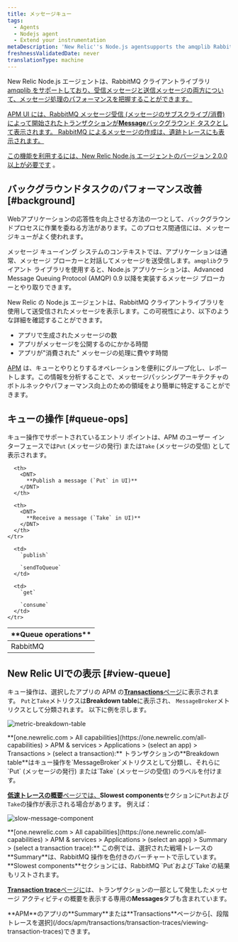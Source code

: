 ```yaml
---
title: メッセージキュー
tags:
  - Agents
  - Nodejs agent
  - Extend your instrumentation
metaDescription: 'New Relic''s Node.js agentsupports the amqplib RabbitMQ client library, giving you insight into the performance of your message processing.'
freshnessValidatedDate: never
translationType: machine
---
```


New Relic Node.js エージェントは、RabbitMQ クライアントライブラリ [amqplib をサポートしており、受信メッセージと送信メッセージの両方について、メッセージ処理のパフォーマンスを把握することができます。](https://www.npmjs.com/package/amqplib)

[APM UI には、RabbitMQ メッセージ受信 (メッセージのサブスクライブ/消費) によって開始されたトランザクションが<DNT>**Message**</DNT>バックグラウンド タスクとして表示されます。 RabbitMQ によるメッセージの作成は、遺跡トレースにも表示されます。](https://www.npmjs.com/package/amqplib)

[この機能を利用するには、New Relic ](https://www.npmjs.com/package/amqplib)[Node.js エージェントのバージョン 2.0.0 以上が必要です](/docs/release-notes/agent-release-notes/nodejs-release-notes) 。

## バックグラウンドタスクのパフォーマンス改善 [#background]

Webアプリケーションの応答性を向上させる方法の一つとして、バックグラウンドプロセスに作業を委ねる方法があります。このプロセス間通信には、メッセージキューがよく使われます。

メッセージ キューイング システムのコンテキストでは、アプリケーションは通常、メッセージ ブローカーと対話してメッセージを送受信します。`amqplib`クライアント ライブラリを使用すると、Node.js アプリケーションは、Advanced Message Queuing Protocol (AMQP) 0.9 以降を実装するメッセージ ブローカーとやり取りできます。

New Relic の Node.js エージェントは、RabbitMQ クライアントライブラリを使用して送受信されたメッセージを表示します。この可視性により、以下のような詳細を確認することができます。

* アプリで生成されたメッセージの数
* アプリがメッセージを公開するのにかかる時間
* アプリが"消費された" メッセージの処理に費やす時間

[APM](#view-queue) は、キューとやりとりするオペレーションを便利にグループ化し、レポートします。この情報を分析することで、メッセージパッシングアーキテクチャのボトルネックやパフォーマンス向上のための領域をより簡単に特定することができます。

## キューの操作 [#queue-ops]

キュー操作でサポートされているエントリ ポイントは、APM のユーザー インターフェースでは`Put` (メッセージの発行) または`Take` (メッセージの受信) として表示されます。

<table>
  <thead>
    <tr>
      <th width={200}>
        <DNT>
          **Queue operations**
        </DNT>
      </th>

      <th>
        <DNT>
          **Publish a message (`Put` in UI)**
        </DNT>
      </th>

      <th>
        <DNT>
          **Receive a message (`Take` in UI)**
        </DNT>
      </th>
    </tr>
  </thead>

  <tbody>
    <tr>
      <td>
        RabbitMQ
      </td>

      <td>
        `publish`

        `sendToQueue`
      </td>

      <td>
        `get`

        `consume`
      </td>
    </tr>
  </tbody>
</table>

## New Relic UIでの表示 [#view-queue]

キュー操作は、選択したアプリの APM の[<DNT>**Transactions**</DNT>ページ](/docs/apm/applications-menu/monitoring/transactions-dashboard)に表示されます。 `Put`と`Take`メトリクスは<DNT>**Breakdown table**</DNT>に表示され、 `MessageBroker`メトリクスとして分類されます。 以下に例を示します。

<img
  title="metric-breakdown-table"
  alt="metric-breakdown-table"
  src="/images/apm_screenshot-crop_messaging-breakdown-table.webp"
/>

<figcaption>
  <DNT>**[one.newrelic.com > All capabilities](https://one.newrelic.com/all-capabilities) > APM & services > Applications > (select an app) > Transactions > (select a transaction):**</DNT> トランザクションの<DNT>**Breakdown table**</DNT>はキュー操作を`MessageBroker`メトリクスとして分類し、それらに`Put` (メッセージの発行) または`Take` (メッセージの受信) のラベルを付けます。
</figcaption>

[**低速トレースの概要**ページでは、](/docs/apm/transactions/transaction-traces/transaction-traces-trace-details-page)**Slowest components**セクションに`Put`および`Take`の操作が表示される場合があります。 例えば：

<img
  title="slow-message-component"
  alt="slow-message-component"
  src="/images/apm_screenshot-crop_trx-slowest-components.webp"
/>

<figcaption>
  <DNT>**[one.newrelic.com > All capabilities](https://one.newrelic.com/all-capabilities) > APM & services > Applications > (select an app) > Summary > (select a transaction trace):**</DNT> この例では、選択された戦場トレースの<DNT>**Summary**</DNT>は、RabbitMQ 操作を色付きのバーチャートで示しています。 <DNT>**Slowest components**</DNT>セクションには、RabbitMQ `Put`および`Take`の結果もリストされます。
</figcaption>

[<DNT>**Transaction trace**</DNT>ページに](/docs/apm/transactions/transaction-traces/transaction-traces)は、トランザクションの一部として発生したメッセージ アクティビティの概要を表示する専用の<DNT>**Messages**</DNT>タブも含まれています。

<Callout variant="tip">
  <DNT>**APM**</DNT>のアプリの<DNT>**Summary**</DNT>または<DNT>**Transactions**</DNT>ページから[、段階トレースを選択](/docs/apm/transactions/transaction-traces/viewing-transaction-traces)できます。
</Callout>
